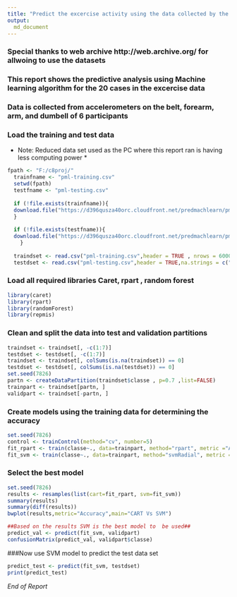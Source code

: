 ```yaml
---
title: "Predict the excercise activity using the data collected by the wearable devices"
output:
  md_document
---
```

### Special thanks to web archive http://web.archive.org/ for allwoing to use the datasets
### This report shows the predictive analysis using Machine learning algorithm for the 20 cases in the  excercise data 
### Data is collected  from accelerometers on the belt, forearm, arm, and dumbell of 6 participants
### Load the training and test data 
* Note: Reduced data set used as the PC where this report ran is having less computing power *

```r
fpath <- "F:/c8proj/"
  trainfname <- "pml-training.csv"
  setwd(fpath)
  testfname <- "pml-testing.csv"
  
  if (!file.exists(trainfname)){
  download.file("https://d396qusza40orc.cloudfront.net/predmachlearn/pml-training.csv",trainfname)
  }
  
  if (!file.exists(testfname)){
  download.file("https://d396qusza40orc.cloudfront.net/predmachlearn/pml-testing.csv",testfname)
    }
  
  traindset <- read.csv("pml-training.csv",header = TRUE , nrows = 6000 ,na.strings = c("NA", ""))
  testdset <- read.csv("pml-testing.csv",header = TRUE,na.strings = c("NA", ""))
```
### Load all required libraries Caret, rpart , random forest
```r
library(caret)
library(rpart)
library(randomForest)
library(repmis)
```
### Clean and split the data into test and validation partitions
```r
traindset <- traindset[, -c(1:7)]
testdset <- testdset[, -c(1:7)]
traindset <- traindset[, colSums(is.na(traindset)) == 0]
testdset <- testdset[, colSums(is.na(testdset)) == 0]
set.seed(7826) 
partn <- createDataPartition(traindset$classe , p=0.7 ,list=FALSE)
trainpart <- traindset[partn, ]
validpart <- traindset[-partn, ] 
```
### Create models using the training data for determining the accuracy
```r
set.seed(7826) 
control <- trainControl(method="cv", number=5)
fit_rpart <- train(classe~., data=trainpart, method="rpart", metric ="Accuracy",trControl=control)
fit_svm <- train(classe~., data=trainpart, method="svmRadial", metric ="Accuracy",trControl=control)
```
### Select the best model
```r
set.seed(7826) 
results <- resamples(list(cart=fit_rpart, svm=fit_svm))
summary(results)
summary(diff(results))
bwplot(results,metric="Accuracy",main="CART Vs SVM")
```

```r
##Based on the results SVM is the best model to  be used##
predict_val <- predict(fit_svm, validpart)
confusionMatrix(predict_val, validpart$classe)
```
###Now use SVM model to predict the test data set
```r
predict_test <- predict(fit_svm, testdset)
print(predict_test)
```
*End of Report*




